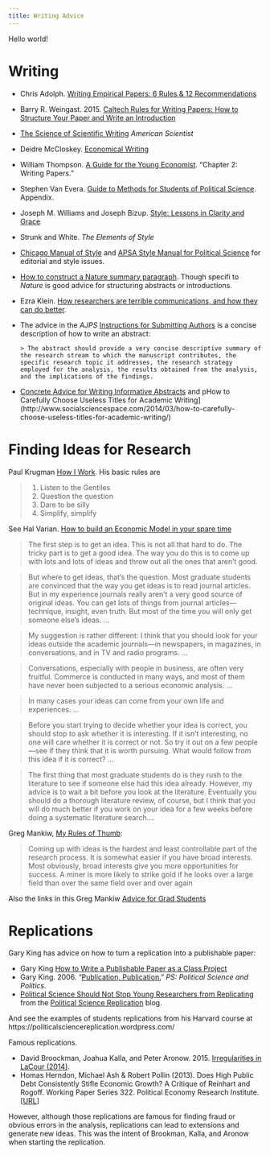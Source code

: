 ```yaml
---
title: Writing Advice
---
```


Hello world!

# Writing

- Chris Adolph. [Writing Empirical Papers: 6 Rules & 12 Recommendations](http://faculty.washington.edu/cadolph/503/papers.pdf)
- Barry R. Weingast. 2015. [Caltech Rules for Writing Papers: How to Structure Your Paper and Write an Introduction](https://web.stanford.edu/group/mcnollgast/cgi-bin/wordpress/wp-content/uploads/2013/10/CALTECH.RUL_..pdf)
- [The Science of Scientific Writing](http://www.americanscientist.org/issues/id.877,y.0,no.,content.true,page.1,css.print/issue.aspx) *American Scientist*
- Deidre McCloskey. [Economical Writing](http://www.amazon.com/Economical-Writing-Deirdre-McCloskey/dp/1577660633/)
- William Thompson. [A Guide for the Young Economist](http://www.amazon.com/Guide-Young-Economist-MIT-Press/dp/026251589X). "Chapter 2: Writing Papers."
- Stephen Van Evera. [Guide to Methods for Students of Political Science](http://www.amazon.com/Guide-Methods-Students-Political-Science/dp/080148457X). Appendix.
- Joseph M. Williams and Joseph Bizup. [Style: Lessons in Clarity and Grace](http://www.amazon.com/dp/0321898680/)
- Strunk and White. *The Elements of Style*
- [Chicago Manual of Style](http://www.chicagomanualofstyle.org/) and [APSA Style Manual for Political Science](http://www.apsanet.org/Portals/54/APSA%20Files/publications/APSAStyleManual2006.pdf) for editorial and style issues.
- [How to construct a Nature summary paragraph](http://www.nature.com/nature/authors/gta/Letter_bold_para.doc). Though specifi to *Nature* is good advice for structuring abstracts or introductions.
- Ezra Klein. [How researchers are terrible communications, and how they can do better](http://chrisblattman.com/2015/11/05/ezra-klein-how-researchers-are-terrible-communicators-and-how-they-can-do-better/).
- The advice in the *AJPS* [Instructions for Submitting Authors](http://ajps.org/guidelines-for-manuscripts/) is a concise description of how to write an abstract:

      > The abstract should provide a very concise descriptive summary of the research stream to which the manuscript contributes, the specific research topic it addresses, the research strategy employed for the analysis, the results obtained from the analysis, and the implications of the findings.

- [Concrete Advice for Writing Informative Abstracts](http://connection.sagepub.com/blog/sage-connection/2014/05/15/concrete-advice-for-writing-informative-abstracts/) and pHow to Carefully Choose Useless Titles for Academic Writing](http://www.socialsciencespace.com/2014/03/how-to-carefully-choose-useless-titles-for-academic-writing/)


# Finding Ideas for Research

Paul Krugman [How I Work](http://web.mit.edu/krugman/www/howiwork.html). His basic rules are

> 1. Listen to the Gentiles
> 2. Question the question
> 3. Dare to be silly
> 4. Simplify, simplify

See Hal Varian. [How to build an Economic Model in your spare time](http://people.ischool.berkeley.edu/~hal/Papers/how.pdf)

> The first step is to get an idea. This is not all that hard to do. The tricky part is to get
a good idea. The way you do this is to come up with lots and lots of ideas and throw out
all the ones that aren’t good.

> But where to get ideas, that’s the question. Most graduate students are convinced
that the way you get ideas is to read journal articles. But in my experience journals
really aren’t a very good source of original ideas. You can get lots of things from journal
articles—technique, insight, even truth. But most of the time you will only get someone
else’s ideas. ...

> My suggestion is rather different: I think that you should look for your ideas outside
the academic journals—in newspapers, in magazines, in conversations, and in TV and
radio programs. ...

> Conversations, especially with people in business, are often very fruitful. Commerce
is conducted in many ways, and most of them have never been subjected to a serious
economic analysis. ...

> In many cases your ideas can come from your own life and experiences. ...

> Before you start trying to decide whether your idea is correct, you should stop to ask
whether it is interesting. If it isn’t interesting, no one will care whether it is correct or not.
So try it out on a few people—see if they think that it is worth pursuing. What would
follow from this idea if it is correct? ...

> The first thing that most graduate students do is they rush to the literature to see if
someone else had this idea already. However, my advice is to wait a bit before you look
at the literature. Eventually you should do a thorough literature review, of course, but I
think that you will do much better if you work on your idea for a few weeks before doing
a systematic literature search....

Greg Mankiw, [My Rules of Thumb](http://faculty.som.yale.edu/jameschoi/mankiw_tips.pdf):

> Coming up with ideas is the hardest and least controllable
> part of the research process. It is somewhat easier if you have
> broad interests. Most obviously, broad interests give you more
> opportunities for success. A miner is more likely to strike gold if
> he looks over a large field than over the same field over and
> over again

Also the links in this Greg Mankiw [Advice for Grad Students](http://gregmankiw.blogspot.com/2006/05/advice-for-grad-students.html)

# Replications

Gary King has advice on how to turn a replication into a publishable paper:

- Gary King [How to Write a Publishable Paper as a Class Project](http://gking.harvard.edu/papers)
- Gary King. 2006. "[Publication, Publication.](http://gking.harvard.edu/files/abs/paperspub-abs.shtml)" *PS: Political Science and Politics*.
- [Political Science Should Not Stop Young Researchers from Replicating](https://politicalsciencereplication.wordpress.com/2015/06/15/political-science-should-not-stop-young-researchers-from-replicating/) from the [Political Science Replication](https://politicalsciencereplication.wordpress.com) blog.

And see the examples of students replications from his Harvard course at https://politicalsciencereplication.wordpress.com/

Famous replications.

- David Broockman, Joahua Kalla, and Peter Aronow. 2015. [Irregularities in LaCour (2014)](http://stanford.edu/~dbroock/broockman_kalla_aronow_lg_irregularities.pdf).
- Homas Herndon, Michael Ash & Robert Pollin (2013). Does High Public Debt Consistently Stifle Economic Growth? A Critique of Reinhart and Rogoff. Working Paper Series 322. Political Economy Research Institute. [[URL](http://www.peri.umass.edu/236/hash/31e2ff374b6377b2ddec04deaa6388b1/publication/566/)]

However, although those replications are famous for finding fraud or obvious errors in the analysis,
replications can lead to extensions and generate new ideas.
This was the intent of Brookman, Kalla, and Aronow when starting the replication.
